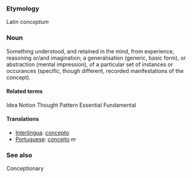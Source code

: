 === Etymology ===
Latin ''conceptum''

===Noun===
Something understood, and retained in the mind, from experience, reasoning or/and imagination; a generalisation (generic, basic form), or abstraction (mental impression), of a particular set of instances or occurances (specific, though different, recorded manifestations of the concept).

====Related terms====
Idea
Notion
Thought
Pattern
Essential
Fundamental

====Translations====
*[[Interlingua]]: [[concepto]]
*[[Portuguese]]: [[conceito]] ''m''

=== See also ===
Conceptionary